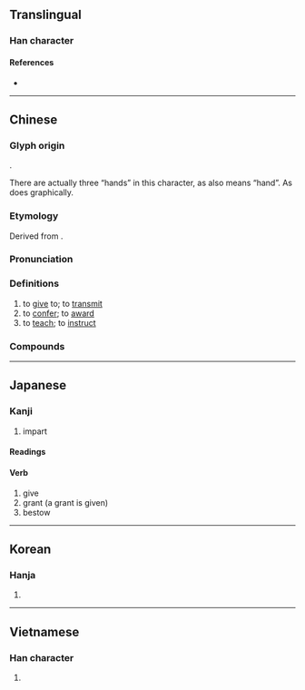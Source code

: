 {{character info/new}}
==Translingual==

===Han character===
{{Han char|rn=64|rad=手|as=08|sn=11|four=52047|canj=QBBE|ids=⿰扌受}}

====References====
* {{Han ref|kx=0436.190|dkj=12242|dj=0786.050|hdz=31901.020|uh=6388|ud=25480|bh=B1C2|bd=45506}}

----

==Chinese==
{{zh-forms}}

===Glyph origin===
{{Han etym}}
{{Han compound|手|t1=hand|受|ls=psc|c1=s|c2=p}}.

There are actually three “hands” in this character, as {{zh-l|*爫}} also means “hand”. As does {{zh-l|*又}} graphically.

===Etymology===
Derived from {{och-l|受|id=2|to accept}}.

===Pronunciation===
{{zh-pron
|m=shòu
|c=sau6
|h=pfs=su
|md=sêu
|mn=siū
|mn-t=siu6
|w=3zeu
|mc=y
|oc=y
|cat=v
}}

===Definitions===
{{zh-hanzi}}

# to [[give]] to; to [[transmit]]
# to [[confer]]; to [[award]]
# to [[teach]]; to [[instruct]]

===Compounds===
{{zh-der|傳授|傾囊相授|函授|函授學校|副教授|口傳心授|口授|口授心傳|君權神授|天授|天授地設|客座教授|指授|授予|授人以柄|授人口實|授兵|授受|授命|授官廳|授室|授徒|授意|授手援溺|授旗|授時|授業|授權|授獎|授田|授粉|授職|授職惟賢|授與|授藝|授衣|授記|授課|授銜|授首|改授|敕授|教授|教授學|敬授人時|晉授|正授|沿才授職|禮不親授|私相授受|絳帳授徒|臨危授命|色授魂與|見危授命|親授|誥授|講授|除授|面授|面授機宜|頒授|黃石授書}}

----

==Japanese==

===Kanji===
{{ja-kanji|grade=5|rs=手08}}

# impart

====Readings====
{{ja-readings
|goon=じゅ
|kanon=しゅう
|kun=さず-ける, さず-かる
}}

====Verb====

# give
# grant (a grant is given)
# bestow

----

==Korean==

===Hanja===
{{ko-hanja|hangeul=수|eumhun=|rv=su|mr=su|y=swu}}

# {{defn|lang=ko|sort=手08}}

----

==Vietnamese==

===Han character===
{{vi-hantu|[[thụ]], [[thọ]], [[thò]]|rs=手08}}

# {{defn|lang=vi|sort=手08}}
